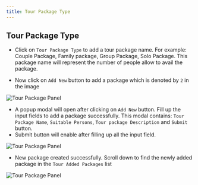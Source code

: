 ```yaml
---
title: Tour Package Type
---
```

## Tour Package Type

- Click on `Tour Package Type` to add a tour package name. For example: Couple Package, Family package, Group Package, Solo Package. This package name will represent the number of people allow to avail the package.

- Now click on `Add New` button to add a package which is denoted by `2` in the image

![Tour Package Panel](pages/assets/Ghuddy3.png)

- A popup modal will open after clicking on `Add New` button. Fill up the input fields to add a package successfully. This modal contains: `Tour Package Name`, `Suitable Persons`, `Tour package Description` and `Submit` button.
- Submit button will enable after filling up all the input field.

![Tour Package Panel](pages/assets/Ghuddy4.png)

- New package created successfully. Scroll down to find the newly added package in the `Tour Added Packages` list

![Tour Package Panel](pages/assets/Ghuddy5.png)
